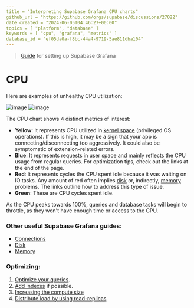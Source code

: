 ```yaml
---
title = "Interpreting Supabase Grafana CPU charts"
github_url = "https://github.com/orgs/supabase/discussions/27022"
date_created = "2024-06-05T04:46:27+00:00"
topics = [ "platform", "database" ]
keywords = [ "cpu", "grafana", "metrics" ]
database_id = "ef05da0a-f8bc-44a4-9719-5ae811dba104"
---
```


> [Guide](https://supabase.com/docs/guides/monitoring-troubleshooting/metrics#deploying-supabase-grafana) for setting up Supabase Grafana

# CPU

Here are examples of unhealthy CPU utilization:

![image](/docs/img/troubleshooting/e7d78109-b09d-48ca-8cc6-e4913693e163.png)
![image](/docs/img/troubleshooting/49e175d9-6338-4b17-97be-4bf7853e319f.png)

The CPU chart shows 4 distinct metrics of interest:

- **Yellow**: It represents CPU utilized in [kernel space](https://en.wikipedia.org/wiki/User_space_and_kernel_space) (privileged OS operations). If this is high, it may be a sign that your app is connecting/disconnecting too aggressively. It could also be symptomatic of extension-related errors.
- **Blue**: It represents requests in user space and mainly reflects the CPU usage from regular queries. For optimization tips, check out the links at the end of the page.
- **Red**: It represents cycles the CPU spent idle because it was waiting on IO tasks. Any amount of red often implies [disk](https://github.com/orgs/supabase/discussions/27003) or, indirectly, [memory](https://github.com/orgs/supabase/discussions/27021) problems. The links outline how to address this type of issue.
- **Green**: These are CPU cycles spent idle.

As the CPU peaks towards 100%, queries and database tasks will begin to throttle, as they won't have enough time or access to the CPU.

### Other useful Supabase Grafana guides:

- [Connections](https://github.com/orgs/supabase/discussions/27141)
- [Disk](https://github.com/orgs/supabase/discussions/27003)
- [Memory](https://github.com/orgs/supabase/discussions/27021)

### Optimizing:

1. [Optimize your queries](https://supabase.com/docs/guides/database/query-optimization).
2. [Add indexes](https://github.com/orgs/supabase/discussions/22449) if possible.
3. [Increasing the compute size](https://supabase.com/docs/guides/platform/compute-add-ons)
4. [Distribute load by using read-replicas](https://supabase.com/dashboard/project/_/settings/infrastructure)
